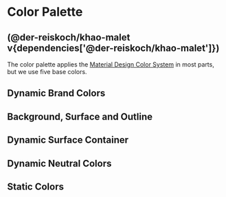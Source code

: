 
<Meta title="Khao Malet/Color Palette" />

# Color Palette

## (@der-reiskoch/khao-malet v{dependencies['@der-reiskoch/khao-malet']})

The color palette applies the [Material Design Color System](https://m3.material.io/styles/color/system/how-the-system-works) in most parts, but we use five base colors.

## Dynamic Brand Colors

<ColorPalette>
  <ColorItem
    title="Primary"
    subtitle="Main brand color (Jungle)"
    colors={{
      "primary": "var(--khao-sys-color-primary)",
      "primary-container": "var(--khao-sys-color-primary-container)"
    }}
  />
  <ColorItem
    title="Secondary"
    subtitle="Secondary brand color (Bamboo)"
    colors={{
      "secondary": "var(--khao-sys-color-secondary)",
      "secondary-container": "var(--khao-sys-color-secondary-container)"
    }}
  />
  <ColorItem
    title="Tertiary"
    subtitle="Tertiary brand color (Flower)"
    colors={{
      "tertiary": "var(--khao-sys-color-tertiary)",
      "tertiary-container": "var(--khao-sys-color-tertiary-container)"
    }}
  />
</ColorPalette>

## Background, Surface and Outline

<ColorPalette>
  <ColorItem
    title="Background"
    subtitle="Base background color"
    colors={{
      "background": "var(--khao-sys-color-background)"
    }}
  />
  <ColorItem
    title="Surface"
    subtitle="Surface color for cards and containers"
    colors={{
      "surface": "var(--khao-sys-color-surface)"
    }}
  />
  <ColorItem
    title="Outline"
    subtitle="Border and outline colors"
    colors={{
      "outline": "var(--khao-sys-color-outline)",
      "outline-bright": "var(--khao-sys-color-outline-bright)"
    }}
  />
</ColorPalette>

## Dynamic Surface Container

<ColorPalette>
  <ColorItem
    title="Surface Container Levels"
    subtitle="Layered surface elevations from lowest to highest"
    colors={{
      "lowest": "var(--khao-sys-color-surface-container-lowest)",
      "low": "var(--khao-sys-color-surface-container-low)",
      "container": "var(--khao-sys-color-surface-container)",
      "high": "var(--khao-sys-color-surface-container-high)",
      "highest": "var(--khao-sys-color-surface-container-highest)"
    }}
  />
</ColorPalette>

## Dynamic Neutral Colors

<ColorPalette>
  <ColorItem
    title="Neutral Scale"
    subtitle="Grayscale values for text and elements"
    colors={{
      "neutral-10": "var(--khao-sys-color-neutral10)",
      "neutral-30": "var(--khao-sys-color-neutral30)",
      "neutral-50": "var(--khao-sys-color-neutral50)",
      "neutral-80": "var(--khao-sys-color-neutral80)",
      "neutral-90": "var(--khao-sys-color-neutral90)",
      "neutral-95": "var(--khao-sys-color-neutral95)"
    }}
  />
</ColorPalette>

## Static Colors

<ColorPalette>
  <ColorItem
    title="Semantic Colors"
    subtitle="Success and error states"
    colors={{
      "success": "var(--khao-sys-static-color-success)",
      "success-container": "var(--khao-sys-static-color-success-container)",
      "error": "var(--khao-sys-static-color-error)",
      "error-container": "var(--khao-sys-static-color-error-container)"
    }}
  />
  <ColorItem
    title="Base Colors"
    subtitle="Pure white, off-white, and black"
    colors={{
      "white": "var(--khao-sys-static-color-white)",
      "off-white": "var(--khao-sys-static-color-off-white)",
      "black": "var(--khao-sys-static-color-black)"
    }}
  />
</ColorPalette>
